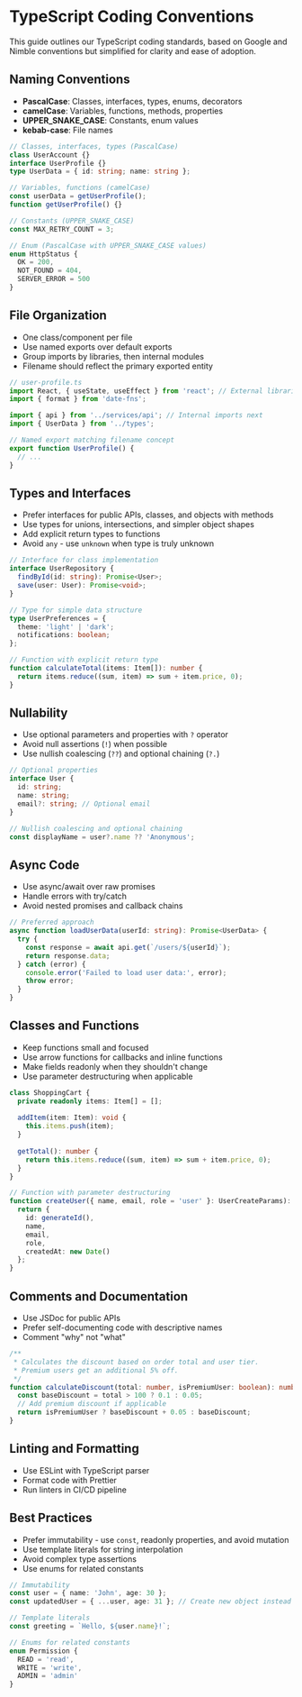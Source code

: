 # TypeScript Coding Conventions

This guide outlines our TypeScript coding standards, based on Google and Nimble conventions but simplified for clarity and ease of adoption.

## Naming Conventions

- **PascalCase**: Classes, interfaces, types, enums, decorators
- **camelCase**: Variables, functions, methods, properties
- **UPPER_SNAKE_CASE**: Constants, enum values
- **kebab-case**: File names

```typescript
// Classes, interfaces, types (PascalCase)
class UserAccount {}
interface UserProfile {}
type UserData = { id: string; name: string };

// Variables, functions (camelCase)
const userData = getUserProfile();
function getUserProfile() {}

// Constants (UPPER_SNAKE_CASE)
const MAX_RETRY_COUNT = 3;

// Enum (PascalCase with UPPER_SNAKE_CASE values)
enum HttpStatus {
  OK = 200,
  NOT_FOUND = 404,
  SERVER_ERROR = 500
}
```

## File Organization

- One class/component per file
- Use named exports over default exports
- Group imports by libraries, then internal modules
- Filename should reflect the primary exported entity

```typescript
// user-profile.ts
import React, { useState, useEffect } from 'react'; // External libraries first
import { format } from 'date-fns';

import { api } from '../services/api'; // Internal imports next
import { UserData } from '../types';

// Named export matching filename concept
export function UserProfile() {
  // ...
}
```

## Types and Interfaces

- Prefer interfaces for public APIs, classes, and objects with methods
- Use types for unions, intersections, and simpler object shapes
- Add explicit return types to functions
- Avoid `any` - use `unknown` when type is truly unknown

```typescript
// Interface for class implementation
interface UserRepository {
  findById(id: string): Promise<User>;
  save(user: User): Promise<void>;
}

// Type for simple data structure
type UserPreferences = {
  theme: 'light' | 'dark';
  notifications: boolean;
};

// Function with explicit return type
function calculateTotal(items: Item[]): number {
  return items.reduce((sum, item) => sum + item.price, 0);
}
```

## Nullability

- Use optional parameters and properties with `?` operator
- Avoid null assertions (`!`) when possible
- Use nullish coalescing (`??`) and optional chaining (`?.`)

```typescript
// Optional properties
interface User {
  id: string;
  name: string;
  email?: string; // Optional email
}

// Nullish coalescing and optional chaining
const displayName = user?.name ?? 'Anonymous';
```

## Async Code

- Use async/await over raw promises
- Handle errors with try/catch
- Avoid nested promises and callback chains

```typescript
// Preferred approach
async function loadUserData(userId: string): Promise<UserData> {
  try {
    const response = await api.get(`/users/${userId}`);
    return response.data;
  } catch (error) {
    console.error('Failed to load user data:', error);
    throw error;
  }
}
```

## Classes and Functions

- Keep functions small and focused
- Use arrow functions for callbacks and inline functions
- Make fields readonly when they shouldn't change
- Use parameter destructuring when applicable

```typescript
class ShoppingCart {
  private readonly items: Item[] = [];
  
  addItem(item: Item): void {
    this.items.push(item);
  }
  
  getTotal(): number {
    return this.items.reduce((sum, item) => sum + item.price, 0);
  }
}

// Function with parameter destructuring
function createUser({ name, email, role = 'user' }: UserCreateParams): User {
  return {
    id: generateId(),
    name,
    email,
    role,
    createdAt: new Date()
  };
}
```

## Comments and Documentation

- Use JSDoc for public APIs
- Prefer self-documenting code with descriptive names
- Comment "why" not "what"

```typescript
/**
 * Calculates the discount based on order total and user tier.
 * Premium users get an additional 5% off.
 */
function calculateDiscount(total: number, isPremiumUser: boolean): number {
  const baseDiscount = total > 100 ? 0.1 : 0.05;
  // Add premium discount if applicable
  return isPremiumUser ? baseDiscount + 0.05 : baseDiscount;
}
```

## Linting and Formatting

- Use ESLint with TypeScript parser
- Format code with Prettier
- Run linters in CI/CD pipeline

## Best Practices

- Prefer immutability - use `const`, readonly properties, and avoid mutation
- Use template literals for string interpolation
- Avoid complex type assertions
- Use enums for related constants

```typescript
// Immutability
const user = { name: 'John', age: 30 };
const updatedUser = { ...user, age: 31 }; // Create new object instead of mutating

// Template literals
const greeting = `Hello, ${user.name}!`;

// Enums for related constants
enum Permission {
  READ = 'read',
  WRITE = 'write',
  ADMIN = 'admin'
}
```
